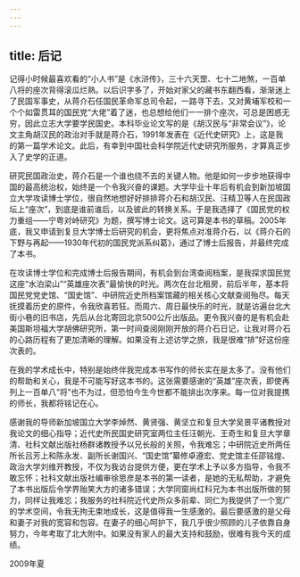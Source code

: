 ```yaml
---
---
---
```

title: 后记
---





记得小时候最喜欢看的“小人书”是《水浒传》，三十六天罡、七十二地煞，一百单八将的座次背得滚瓜烂熟。以后识字多了，开始对家父的藏书东翻西看，渐渐迷上了民国军事史，从蒋介石任国民革命军总司令起，一路寻下去，又对黄埔军校和一个个如雷贯耳的国民党“大佬”着了迷，也总想给他们一一排个座次，可总是困惑无穷，因此立志大学要学民国史。本科毕业论文写的是《胡汉民与“非常会议”》，论文主角胡汉民的政治对手就是蒋介石，1991年发表在《近代史研究》上，这是我的第一篇学术论文。此后，有幸到中国社会科学院近代史研究所服务，才算真正步入了史学的正道。

研究民国政治史，蒋介石是一个谁也绕不去的关键人物。他是如何一步步地获得中国的最高统治权，始终是一个令我兴奋的课题。大学毕业十年后有机会到新加坡国立大学攻读博士学位，很自然地想好好排排蒋介石和胡汉民、汪精卫等人在民国政坛上“座次”，到底是谁前谁后，以及彼此的转换关系。于是我选择了《国民党的权力重组——宁粤对峙研究》为题，撰写博士论文。这可算是本书的草稿。2005年底，我又申请到复旦大学博士后研究的机会，更将焦点对准蒋介石，以《蒋介石的下野与再起——1930年代初的国民党派系纠葛》，通过了博士后报告，并最终完成了本书。

在攻读博士学位和完成博士后报告期间，有机会到台湾查阅档案，是我探求国民党这座“水泊梁山”“英雄座次表”最愉快的时光。两次在台北租房，前后半年，基本将国民党党史馆、“国史馆”、中研院近史所档案馆藏的相关核心文献查阅殆尽。每天抚摸着历史的原件，令我欣喜若狂。而周六、周日最快乐的时光，就是访遍台北大街小巷的旧书店，先后从台北寄回北京500公斤出版品。更令我兴奋的是有机会赴美国斯坦福大学胡佛研究所，第一时间查阅刚刚开放的蒋介石日记，让我对蒋介石的心路历程有了更加清晰的理解。如果没有上述访学之旅，我是很难“排”好这份座次表的。

在我的学术成长中，特别是始终伴我完成本书写作的师长实在是太多了。没有他们的帮助和关心，我是不可能写好这本书的。这张需要感谢的“英雄”座次表，即使再列上一百单八“将”也不为过，但恐怕今生今世都不能排出次序来。每一位对我提携的师长，我都将铭记在心。

感谢我的导师新加坡国立大学李焯然、黄贤强、黄坚立和复旦大学吴景平诸教授对我论文的细心指导；近代史所民国史研究室两位主任汪朝光、王奇生和复旦大学章清、社科文献出版社杨群诸教授予以兄长般的关照，令我难忘；中研院近史所两任所长吕芳上和陈永发、副所长谢国兴、“国史馆”纂修卓遵宏、党史馆主任邵铭煌、政治大学刘维开教授，不仅为我访台提供方便，更在学术上予以多方指导，令我不敢忘怀；社科文献出版社编审徐思彦是本书的第一读者，是她的无私帮助，才避免了本书出版后令学界贻笑大方的诸多错误；大学同窗尚红科兄为本书出版所做的努力，同样让我难忘；我服务的社科院近代史所众多前辈、同仁为我提供了一个宽广的学术空间，令我无拘无束地成长，这是值得我一生感激的。最后要感激的是父母和妻子对我的宽容和包容。在妻子的细心呵护下，我几乎很少照顾的儿子依靠自身努力，今年考取了北大附中。如果没有家人的最大支持和鼓励，很难有我今天的成绩。

2009年夏